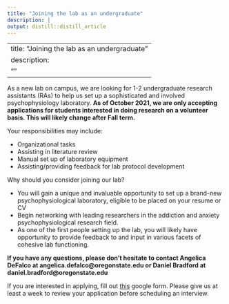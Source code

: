 ```yaml
---
title: "Joining the lab as an undergraduate"
description: |
output: distill::distill_article
---
```

---
title: "Joining the lab as an undergraduate"
description: 
  ""
---
As a new lab on campus, we are looking for 1-2 undergraduate research assistants (RAs) to help us set up a sophisticated and involved psychophysiology laboratory. **As of October 2021, we are only accepting applications for students interested in doing research on a volunteer basis. This will likely change after Fall term.**

Your responsibilities may include:

* Organizational tasks
* Assisting in literature review
* Manual set up of laboratory equipment
* Assisting/providing feedback for lab protocol development

Why should you consider joining our lab?

* You will gain a unique and invaluable opportunity to set up a brand-new psychophysiological laboratory, eligible to be placed on your resume or CV
* Begin networking with leading researchers in the addiction and anxiety psychophysiological research field.
* As one of the first people setting up the lab, you will likely have opportunity to provide feedback to and input in various facets of cohesive lab functioning.

**If you have any questions, please don’t hesitate to contact Angelica DeFalco at angelica.defalco@oregonstate.edu or Daniel Bradford at daniel.bradford@oregonstate.edu**

If you are interested in applying, fill out [this](https://forms.gle/XK2cDVEQQUsqxxgPA) google form. Please give us at least a week to review your application before scheduling an interview.





